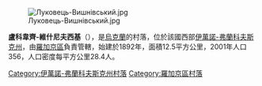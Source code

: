 [[Image:Луковець-Вишнівський.jpg|right]]

'''盧科韋齊-維什尼夫西基'''（{{lang-uk|Луковець-Вишнівський}}），是[[烏克蘭|烏克蘭]]的村落，位於該國西部[[伊萬諾-弗蘭科夫斯克州|伊萬諾-弗蘭科夫斯克州]]，由[[羅加京區|羅加京區]]負責管轄，始建於1892年，面積12.5平方公里，2001年人口356，人口密度每平方公里28.4人。

{{coord|49|17|45|N|24|22|26|E|scale:30000|display=title}}

{{DEFAULTSORT:Луковець-Вишнівський}}
[[Category:伊萬諾-弗蘭科夫斯克州村落|Category:伊萬諾-弗蘭科夫斯克州村落]]
[[Category:羅加京區村落|Category:羅加京區村落]]


{{IvanoFrankivsk-geo-stub}}